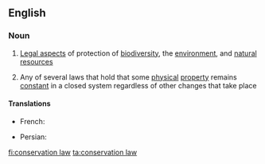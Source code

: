 ==English==

===Noun===
{{wikipedia}}
{{en-noun|head=[[conservation]] [[law]]}}

# {{context|biology|lang=en}} [[law|Legal aspects]] of protection of [[biodiversity]], the [[environment]], and [[natural resources]]
# {{context|physics|lang=en}} Any of several laws that hold that some [[physical]] [[property]] remains [[constant]] in a closed system regardless of other changes that take place

====Translations====
{{trans-top|physical property remaining constant}}
* French: {{t|fr|loi de conservation|f}}
{{trans-mid}}
* Persian: {{t|fa|قانون بقاء|sc=fa-Arab}}
{{trans-bottom}}

[[fi:conservation law]]
[[ta:conservation law]]
